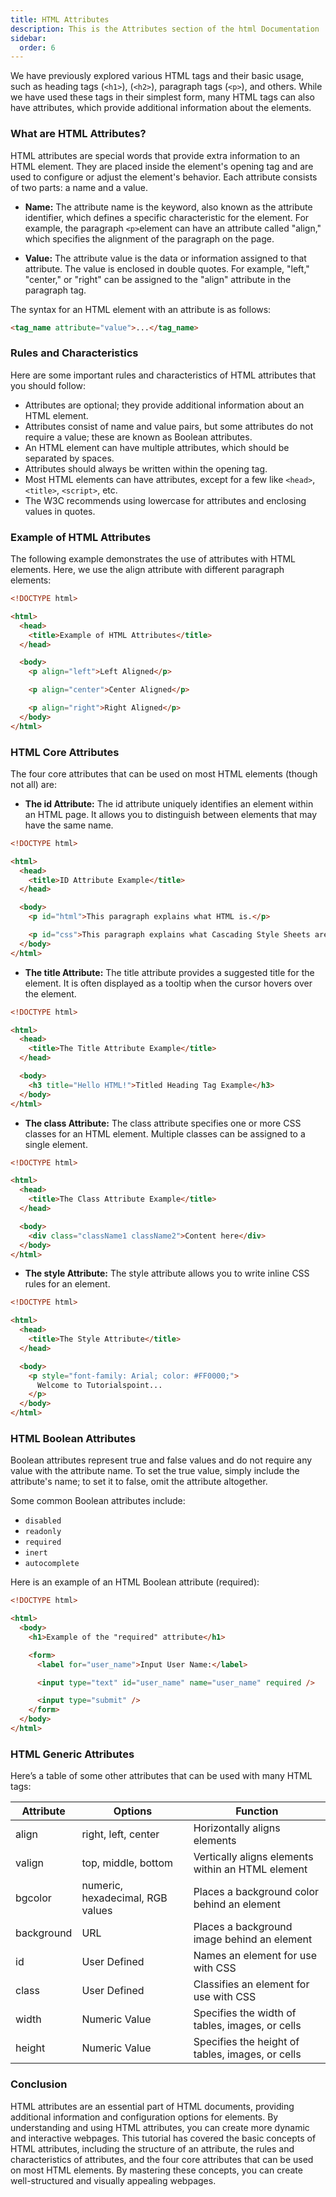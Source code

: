 ```yaml
---
title: HTML Attributes
description: This is the Attributes section of the html Documentation
sidebar:
  order: 6
---
```


We have previously explored various HTML tags and their basic usage, such as heading tags (`<h1>`), (`<h2>`), paragraph tags (`<p>`), and others. While we have used these tags in their simplest form, many HTML tags can also have attributes, which provide additional information about the elements.

### What are HTML Attributes?

HTML attributes are special words that provide extra information to an HTML element. They are placed inside the element's opening tag and are used to configure or adjust the element's behavior. Each attribute consists of two parts: a name and a value.

- **Name:** The attribute name is the keyword, also known as the attribute identifier, which defines a specific characteristic for the element. For example, the paragraph `<p>`element can have an attribute called "align," which specifies the alignment of the paragraph on the page.

- **Value:** The attribute value is the data or information assigned to that attribute. The value is enclosed in double quotes. For example, "left," "center," or "right" can be assigned to the "align" attribute in the paragraph tag.

The syntax for an HTML element with an attribute is as follows:

```html
<tag_name attribute="value">...</tag_name>
```

### Rules and Characteristics

Here are some important rules and characteristics of HTML attributes that you should follow:

- Attributes are optional; they provide additional information about an HTML element.
- Attributes consist of name and value pairs, but some attributes do not require a value; these are known as Boolean attributes.
- An HTML element can have multiple attributes, which should be separated by spaces.
- Attributes should always be written within the opening tag.
- Most HTML elements can have attributes, except for a few like `<head>`, `<title>`, `<script>`, etc.
- The W3C recommends using lowercase for attributes and enclosing values in quotes.

### Example of HTML Attributes

The following example demonstrates the use of attributes with HTML elements. Here, we use the align attribute with different paragraph elements:

```html
<!DOCTYPE html>

<html>
  <head>
    <title>Example of HTML Attributes</title>
  </head>

  <body>
    <p align="left">Left Aligned</p>

    <p align="center">Center Aligned</p>

    <p align="right">Right Aligned</p>
  </body>
</html>
```

### HTML Core Attributes

The four core attributes that can be used on most HTML elements (though not all) are:

- **The id Attribute:** The id attribute uniquely identifies an element within an HTML page. It allows you to distinguish between elements that may have the same name.

```html
<!DOCTYPE html>

<html>
  <head>
    <title>ID Attribute Example</title>
  </head>

  <body>
    <p id="html">This paragraph explains what HTML is.</p>

    <p id="css">This paragraph explains what Cascading Style Sheets are.</p>
  </body>
</html>
```

- **The title Attribute:** The title attribute provides a suggested title for the element. It is often displayed as a tooltip when the cursor hovers over the element.

```html
<!DOCTYPE html>

<html>
  <head>
    <title>The Title Attribute Example</title>
  </head>

  <body>
    <h3 title="Hello HTML!">Titled Heading Tag Example</h3>
  </body>
</html>
```

- **The class Attribute:** The class attribute specifies one or more CSS classes for an HTML element. Multiple classes can be assigned to a single element.

```html
<!DOCTYPE html>

<html>
  <head>
    <title>The Class Attribute Example</title>
  </head>

  <body>
    <div class="className1 className2">Content here</div>
  </body>
</html>
```

- **The style Attribute:** The style attribute allows you to write inline CSS rules for an element.

```html
<!DOCTYPE html>

<html>
  <head>
    <title>The Style Attribute</title>
  </head>

  <body>
    <p style="font-family: Arial; color: #FF0000;">
      Welcome to Tutorialspoint...
    </p>
  </body>
</html>
```

### HTML Boolean Attributes

Boolean attributes represent true and false values and do not require any value with the attribute name. To set the true value, simply include the attribute's name; to set it to false, omit the attribute altogether.

Some common Boolean attributes include:

- `disabled`
- `readonly`
- `required`
- `inert`
- `autocomplete`

Here is an example of an HTML Boolean attribute (required):

```html
<!DOCTYPE html>

<html>
  <body>
    <h1>Example of the "required" attribute</h1>

    <form>
      <label for="user_name">Input User Name:</label>

      <input type="text" id="user_name" name="user_name" required />

      <input type="submit" />
    </form>
  </body>
</html>
```

### HTML Generic Attributes

Here’s a table of some other attributes that can be used with many HTML tags:

| Attribute  | Options                          | Function                                          |
| ---------- | -------------------------------- | ------------------------------------------------- |
| align      | right, left, center              | Horizontally aligns elements                      |
| valign     | top, middle, bottom              | Vertically aligns elements within an HTML element |
| bgcolor    | numeric, hexadecimal, RGB values | Places a background color behind an element       |
| background | URL                              | Places a background image behind an element       |
| id         | User Defined                     | Names an element for use with CSS                 |
| class      | User Defined                     | Classifies an element for use with CSS            |
| width      | Numeric Value                    | Specifies the width of tables, images, or cells   |
| height     | Numeric Value                    | Specifies the height of tables, images, or cells  |

### Conclusion

HTML attributes are an essential part of HTML documents, providing additional information and configuration options for elements. By understanding and using HTML attributes, you can create more dynamic and interactive webpages. This tutorial has covered the basic concepts of HTML attributes, including the structure of an attribute, the rules and characteristics of attributes, and the four core attributes that can be used on most HTML elements. By mastering these concepts, you can create well-structured and visually appealing webpages.
